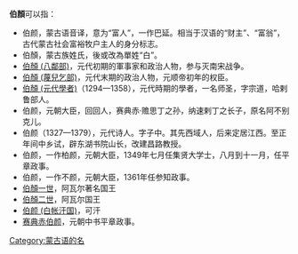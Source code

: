 '''伯顏'''可以指：
* 伯颜，蒙古语音译，意为“富人”，一作巴延。相当于汉语的“财主”、“富翁”，古代蒙古社会富裕牧户主人的身分标志。
* 伯顏，蒙古族姓氏，後或改為單姓“白”。
* [[伯顏_(八鄰部)|伯顏 (八鄰部)]]，元代初期的軍事家和政治人物，参与灭南宋战争。
* [[伯顏_(蔑兒乞部)|伯顏 (蔑兒乞部)]]，元代末期的政治人物，元顺帝初年的权臣。
* [[伯顏_(元代學者)|伯顏 (元代學者)]]（1294—1358），元代時期的學者，一名师圣，字宗道，哈剌鲁部人。
* 伯颜，元朝大臣，回回人，赛典赤·赡思丁之孙，纳速剌丁之长子，原名阿不别克儿。
* 伯颜（1327—1379），元代诗人。字子中。其先西域人，后来定居江西。至正年间中乡试，辟东湖书院山长，改建昌路教授。
* 伯颜，一作柏颜，元朝大臣，1349年七月任集贤大学士，八月到十一月，任平章政事。
* 伯颜，一作不颜，元朝大臣，1361年任参知政事。
* [[伯顏一世|伯顏一世]]，阿瓦尔著名国王
* [[伯顏二世|伯顏二世]]，阿瓦尔国王
*[[伯颜_(白帐汗国)|伯颜 (白帐汗国)]]，可汗
* [[赛典赤伯颜|赛典赤伯颜]]，元朝中书平章政事。

{{Disambiguation|B|Cat=二字人名译名消歧义}}
[[Category:蒙古语的名|Category:蒙古语的名]]
